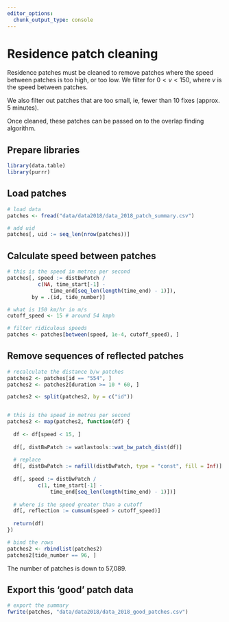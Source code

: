 ```yaml
---
editor_options: 
  chunk_output_type: console
---
```


# Residence patch cleaning

Residence patches must be cleaned to remove patches where the speed between patches is too high, or too low. We filter for $0 < v < 150$, where $v$ is the speed between patches.

We also filter out patches that are too small, ie, fewer than 10 fixes (approx. 5 minutes).

Once cleaned, these patches can be passed on to the overlap finding algorithm.

## Prepare libraries

```r
library(data.table)
library(purrr)
```

## Load patches

```r
# load data
patches <- fread("data/data2018/data_2018_patch_summary.csv")

# add uid
patches[, uid := seq_len(nrow(patches))]
```

## Calculate speed between patches

```r
# this is the speed in metres per second
patches[, speed := distBwPatch / 
          c(NA, time_start[-1] - 
              time_end[seq_len(length(time_end) - 1)]),
        by = .(id, tide_number)]

# what is 150 km/hr in m/s
cutoff_speed <- 15 # around 54 kmph

# filter ridiculous speeds
patches <- patches[between(speed, 1e-4, cutoff_speed), ]
```

## Remove sequences of reflected patches

```r
# recalculate the distance b/w patches
patches2 <- patches[id == "554", ]
patches2 <- patches2[duration >= 10 * 60, ]

patches2 <- split(patches2, by = c("id"))


# this is the speed in metres per second
patches2 <- map(patches2, function(df) {
  
  df <- df[speed < 15, ]
  
  df[, distBwPatch := watlastools::wat_bw_patch_dist(df)]
  
  # replace 
  df[, distBwPatch := nafill(distBwPatch, type = "const", fill = Inf)]
  
  df[, speed := distBwPatch / 
          c(1, time_start[-1] - 
              time_end[seq_len(length(time_end) - 1)])]
  
  # where is the speed greater than a cutoff
  df[, reflection := cumsum(speed > cutoff_speed)]
  
  return(df)
})
```

```r
# bind the rows
patches2 <- rbindlist(patches2)
patches2[tide_number == 96, ]
```


The number of patches is down to 57,089.

## Export this 'good' patch data

```r
# export the summary
fwrite(patches, "data/data2018/data_2018_good_patches.csv")
```
